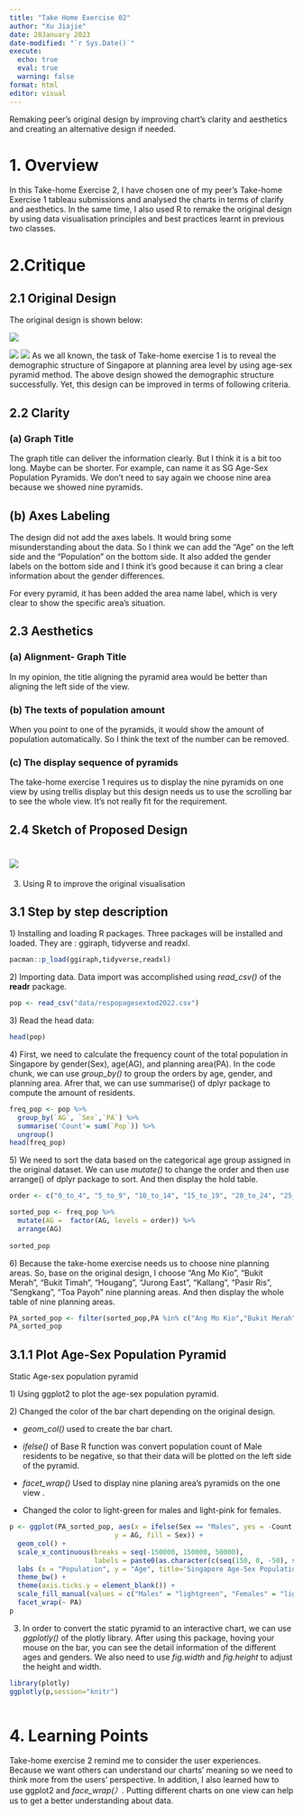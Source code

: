 ```yaml
---
title: "Take Home Exercise 02"
author: "Xu Jiajie"
date: 28January 2023
date-modified: "`r Sys.Date()`"
execute: 
  echo: true
  eval: true
  warning: false
format: html
editor: visual
---
```


Remaking peer's original design by improving chart's clarity and aesthetics and creating an alternative design if needed.

# 1. Overview

In this Take-home Exercise 2, I have chosen one of my peer's Take-home Exercise 1 tableau submissions and analysed the charts in terms of clarify and aesthetics. In the same time, I also used R to remake the original design by using data visualisation principles and best practices learnt in previous two classes.

# 2.Critique

## 2.1 Original Design

The original design is shown below:

![](images/image-67167773.png)

![](images/image-185868883.png) ![](images/image-641660754.png) As we all known, the task of Take-home exercise 1 is to reveal the demographic structure of Singapore at planning area level by using age-sex pyramid method. The above design showed the demographic structure successfully. Yet, this design can be improved in terms of following criteria.

## 2.2 Clarity

### (a) Graph Title

The graph title can deliver the information clearly. But I think it is a bit too long. Maybe can be shorter. For example, can name it as SG Age-Sex Population Pyramids. We don't need to say again we choose nine area because we showed nine pyramids.

## (b) Axes Labeling

The design did not add the axes labels. It would bring some misunderstanding about the data. So I think we can add the "Age" on the left side and the "Population" on the bottom side. It also added the gender labels on the bottom side and I think it's good because it can bring a clear information about the gender differences.

For every pyramid, it has been added the area name label, which is very clear to show the specific area's situation.

## 2.3 Aesthetics

### (a) Alignment- Graph Title

In my opinion, the title aligning the pyramid area would be better than aligning the left side of the view.

### (b) The texts of population amount

When you point to one of the pyramids, it would show the amount of population automatically. So I think the text of the number can be removed.

### (c) The display sequence of pyramids

The take-home exercise 1 requires us to display the nine pyramids on one view by using trellis display but this design needs us to use the scrolling bar to see the whole view. It's not really fit for the requirement.

## 2.4 Sketch of Proposed Design

# ![](images/LeecodeSQL(1)_page-0001.jpg)

3.  Using R to improve the original visualisation

## 3.1 Step by step description

1\) Installing and loading R packages. Three packages will be installed and loaded. They are : ggiraph, tidyverse and readxl.

```r
pacman::p_load(ggiraph,tidyverse,readxl)
```

2\) Importing data. Data import was accomplished using *read_csv()* of the **readr** package.

```r
pop <- read_csv("data/respopagesextod2022.csv")
```

3\) Read the head data:

```r
head(pop)
```

4\) First, we need to calculate the frequency count of the total population in Singapore by gender(Sex), age(AG), and planning area(PA). In the code chunk, we can use *group_by()* to group the orders by age, gender, and planning area. Afrer that, we can use summarise() of dplyr package to compute the amount of residents.

```r
freq_pop <- pop %>%
  group_by(`AG`, `Sex`,`PA`) %>%
  summarise('Count'= sum(`Pop`)) %>%
  ungroup()
head(freq_pop)
```

5\) We need to sort the data based on the categorical age group assigned in the original dataset. We can use *mutate()* to change the order and then use arrange() of dplyr package to sort. And then display the hold table.

```r
order <- c("0_to_4", "5_to_9", "10_to_14", "15_to_19", "20_to_24", "25_to_29", "30_to_34", "35_to_39", "40_to_44", "45_to_49", "50_to_54", "55_to_59", "60_to_64", "65_to_69", "70_to_74", "75_to_79", "80_to_84", "85_to_89", "90_and_over")

sorted_pop <- freq_pop %>%
  mutate(AG =  factor(AG, levels = order)) %>%
  arrange(AG)
  
sorted_pop

```

6\) Because the take-home exercise needs us to choose nine planning areas. So, base on the original design, I choose "Ang Mo Kio", "Bukit Merah", "Bukit Timah", "Hougang", "Jurong East", "Kallang", "Pasir Ris", "Sengkang", "Toa Payoh" nine planning areas. And then display the whole table of nine planning areas.

```r
PA_sorted_pop <- filter(sorted_pop,PA %in% c("Ang Mo Kio","Bukit Merah","Bukit Timah","Hougang","Jurong East","Kallang","Pasir Ris","Sengkang","Toa Payoh"))
PA_sorted_pop
```

## **3.1.1 Plot Age-Sex Population Pyramid**

Static Age-sex population pyramid

1\) Using ggplot2 to plot the age-sex population pyramid.

2\) Changed the color of the bar chart depending on the original design.

-   *geom_col()* used to create the bar chart.

-   *ifelse()* of Base R function was convert population count of Male residents to be negative, so that their data will be plotted on the left side of the pyramid.

-   *facet_wrap()* Used to display nine planing area's pyramids on the one view .

-   Changed the color to light-green for males and light-pink for females.

```r
p <- ggplot(PA_sorted_pop, aes(x = ifelse(Sex == "Males", yes = -Count, no = Count), 
                          y = AG, fill = Sex)) + 
  geom_col() +
  scale_x_continuous(breaks = seq(-150000, 150000, 50000), 
                     labels = paste0(as.character(c(seq(150, 0, -50), seq(50, 150, 50))),"k")) +
  labs (x = "Population", y = "Age", title='Singapore Age-Sex Population Pyramid 2022') +
  theme_bw() +
  theme(axis.ticks.y = element_blank()) +
  scale_fill_manual(values = c("Males" = "lightgreen", "Females" = "lightpink"))+
  facet_wrap(~ PA)
p
```

3)  In order to convert the static pyramid to an interactive chart, we can use *ggplotly()* of the plotly library. After using this package, hoving your mouse on the bar, you can see the detail information of the different ages and genders. We also need to use *fig.width* and *fig.height* to adjust the height and width.

```r
library(plotly)
ggplotly(p,session="knitr")
```

```{}
```

# 4. Learning Points

Take-home exercise 2 remind me to consider the user experiences. Because we want others can understand our charts' meaning so we need to think more from the users' perspective. In addition, I also learned how to use ggplot2 and *face_wrap(）.* Putting different charts on one view can help us to get a better understanding about data.
